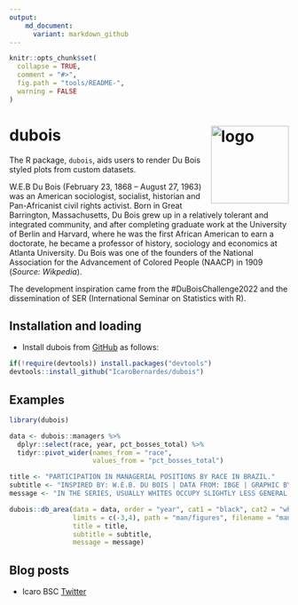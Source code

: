 ```yaml
---
output:
    md_document:
      variant: markdown_github
---
```


<!-- README.md is generated from README.Rmd. Please edit that file -->

```r

knitr::opts_chunk$set(
  collapse = TRUE,
  comment = "#>",
  fig.path = "tools/README-",
  warning = FALSE
)

```

# dubois <img align="right" src="https://github.com/IcaroBernardes/dubois/blob/master/man/figures/dubois.png" alt="logo" width="140"> 

<div>
The R package, `dubois`, aids users to render Du Bois styled plots from custom datasets.
</div>

<div>
W.E.B Du Bois (February 23, 1868 – August 27, 1963) was an American  sociologist, socialist, historian and Pan-Africanist civil rights activist. Born in Great Barrington, Massachusetts, Du Bois grew up in a relatively tolerant and integrated community, and after completing graduate work at the University of Berlin and Harvard, where he was the first African American to earn a doctorate, he became a professor of history, sociology and economics at Atlanta University. Du Bois was one of the founders of the National Association for the Advancement of Colored People (NAACP) in 1909 (*Source: Wikpedia*).

The development inspiration came from the #DuBoisChallenge2022 and the dissemination of SER (International Seminar on Statistics with R).
</div>

## Installation and loading

- Install dubois from [GitHub](https://github.com/IcaroBernardes/dubois) as follows: 

```r

if(!require(devtools)) install.packages("devtools")
devtools::install_github("IcaroBernardes/dubois")

```

## Examples

```r

library(dubois)

data <- dubois::managers %>%
  dplyr::select(race, year, pct_bosses_total) %>%
  tidyr::pivot_wider(names_from = "race",
                     values_from = "pct_bosses_total")

title <- "PARTICIPATION IN MANAGERIAL POSITIONS BY RACE IN BRAZIL."
subtitle <- "INSPIRED BY: W.E.B. DU BOIS | DATA FROM: IBGE | GRAPHIC BY: ICARO BERNARDES"
message <- "IN THE SERIES, USUALLY WHITES OCCUPY SLIGHTLY LESS GENERAL WORK POSITIONS. HOWEVER WHITES OCCUPY WAY MORE MANAGERIAL POSITIONS THAN BLACKS"

dubois::db_area(data = data, order = "year", cat1 = "black", cat2 = "white",
                limits = c(-3,4), path = "man/figures", filename = "managers.png",
                title = title,
                subtitle = subtitle,
                message = message)

```

## Blog posts

- Icaro BSC [Twitter](https://twitter.com/IcaroBSC/status/1501323176088780800)

